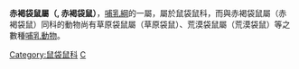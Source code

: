 {{Speciesbox
| name = 赤褐袋鼠
| taxon = Aepyprymnus rufescens
| status = LC
| status_system = iucn3.1
| status_ref = <ref name=iucn>{{IUCN2013.1|assessor=Burnett, S.|assessor2=Winter, J.|last-assessor-amp=yes|year=2008|id=40558|title=Aepyprymnus rufescens|downloaded=2013-10-13}}</ref>
| image =Rufous Bettong (Aepyprymnus rufescens) (9855545873).jpg
| image_caption =赤褐袋鼠(Aepyprymnus rufescens)
| binomial_authority = ([[John_Edward_Gray|Gray]], 1837)
| range_map = Rufous Bettong.JPG
| range_map_caption = Distribution of the rufous rat-kangaroo
}}


'''赤褐袋鼠屬（{{lang|en|Aepyprymnus}}, 赤褐袋鼠）'''，[[哺乳綱|哺乳綱]]的一屬，屬於鼠袋鼠科，而與赤褐袋鼠屬（赤褐袋鼠）同科的動物尚有草原袋鼠屬（草原袋鼠）、荒漠袋鼠屬（荒漠袋鼠）等之數種[[哺乳動物|哺乳動物]]。

{{Marsupial-stub}}
{{澳洲有袋總目|M.}}
{{taxonbar}}
[[Category:鼠袋鼠科|Category:鼠袋鼠科]]
[[Category:1837年描述的分类群|C]]